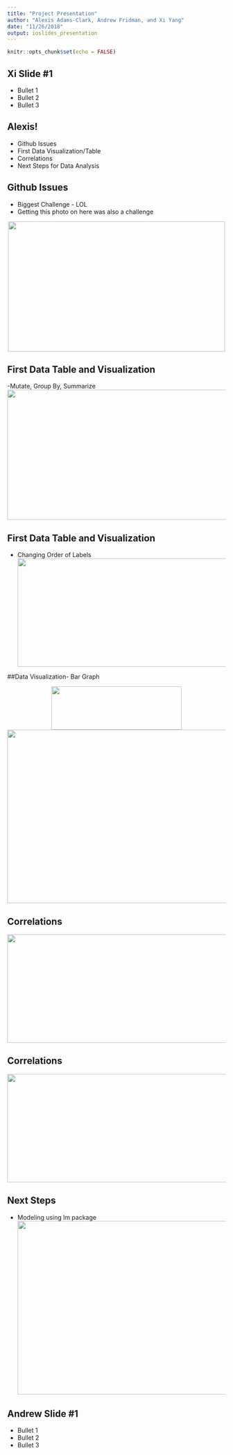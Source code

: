 ```yaml
---
title: "Project Presentation"
author: "Alexis Adams-Clark, Andrew Fridman, and Xi Yang"
date: "11/26/2018"
output: ioslides_presentation
---
```


```r
knitr::opts_chunk$set(echo = FALSE)
```


## Xi Slide #1

- Bullet 1
- Bullet 2
- Bullet 3

## Alexis!

- Github Issues
- First Data Visualization/Table
- Correlations
- Next Steps for Data Analysis

## Github Issues
- Biggest Challenge - LOL
- Getting this photo on here was also a challenge

<center>
<img src="images/LOL.png" height="300px" width="500px" />
</center>

## First Data Table and Visualization
-Mutate, Group By, Summarize
<center>
<img src="images/code1a.png" height="300px" width="700px" />
</center>

## First Data Table and Visualization
- Changing Order of Labels
<center>
<img src="images/code2a.png" height="250px" width="700px" />
</center>

##Data Visualization- Bar Graph

<center>
<img src="images/output4a.png" height="100px" width="300px" />
</center>

<center>
<img src="images/datavis1.png" height="400px" width="600px" />
</center>

## Correlations

<center>
<img src="images/output5a.png" height="250px" width="700px" />
</center>

## Correlations

<center>
<img src="images/output6a.png" height="250px" width="700px" />
</center>

## Next Steps
- Modeling using lm package
<img src="images/lma.png" height="400px" width="700px" />
</center>


## Andrew Slide #1

- Bullet 1
- Bullet 2
- Bullet 3




